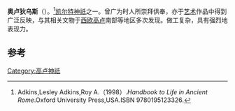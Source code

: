 {{Infobox deity|type=irish
| name = 奥卢狄乌斯
}}
'''奥卢狄乌斯'''（{{lang-en|Olloudius}}）。<ref>Adkins,Lesley Adkins,Roy A.（1998）.''Handbook to Life in Ancient Rome''.Oxford University Press,USA.ISBN 9780195123326.</ref>[[凯尔特|凯尔特]][[神祇|神祇]]之一。曾广为时人所崇拜供奉，亦于[[艺术|艺术]]作品中得到广泛反映，与其相关文物于[[西欧|西欧]][[高卢|高卢]]南部等地区多次发现。做工复杂，具有强烈地表现力。

== 参考 ==
{{reflist}}

[[Category:高卢神祇|Category:高卢神祇]]
{{stub}}